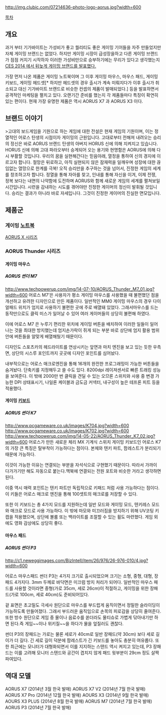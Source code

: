 http://img.clubic.com/07214636-photo-logo-aorus.jpg?width=600

[[목차]]
== 개요 ==
과거 부터 기가바이트는 가성비가 좋고 퀄리티도 좋은 게이밍 기어들을 자주 만들었지만 자체 게이밍 브랜드는 없었다. 하지만 게이밍 시장이 급성장을하고 다른 게이밍 브랜드가 점점 커지기 시작하자 이러한 가성비만으로 승부하기에는 무리가 있다고 생각했는지 [http://www.ittoday.co.kr/news/articleView.html?idxno=42714 CES 2014 에서 뒤늦게 게이밍 브랜드를 발표했다.]

가장 먼저 나온 제품은 게이밍 노트북이며 그 이후 게이밍 마우스, 마우스 패드, 게이밍 키보드, 게이밍 헤드셋[* 하지만 헤드셋의 경우 출시가 계속 미뤄지다가 이후 출시가 취소되고 대신 기가바이트 브랜드로 비슷한 컨셉의 제품이 발매되었다.] 등을 발표하면서 공격적인 마케팅을 펼치고 있다. 오랜기간 준비를 했는지 각 제품들마다 특징이 확연히 있는 편이다. 현재 가장 유명한 제품은 역시 AORUS X7 과 AORUS X3 이다. 
== 브랜드 이야기 ==
>고대의 보드게임을 기원으로 하는 게임에 대한 전설은 현재 게임의 기원이며, 이는 정열적인 어로스 탄생의 시점이자 게이밍의 근원입니다. 고대로부터 전해져 내려오는 승리의 정신은 바로 AORUS 브랜드 탄생의 아버지 HORUS 신에 의해 지켜지고 있습니다. HORUS 신에 의해 고대 파라오부터 승계되어 오는 용기와 현명함은 AORUS에 의해 다시 부활할 것입니다. 우리의 꿈을 실현해간다는 믿음아래, 열정을 통하여 신의 경지에 이르고자 합니다. 절망은 뒤로하고, 아직 실현되지 않은 잠재력을 일깨우며 성장에 대한 끊임없는 열망으로 한계를 극복! 오직 승리만을 추구하는 것을 넘어서, 진정한 게임의 세계를 창조하고자 합니다. 정열을 통해 자아를 찾고, 인내를 통해 자신을 이겨, 이제 전쟁, 정복 보다는 내면의 나약함에 도전하며 AORUS와 함께 새로운 게임의 세계를 펼쳐보일 시간입니다. 시련을 감내하는 시도를 겪어야만 진정한 게이머의 정신이 발휘될 것입니다. 승리는 결과가 아니라 바로 자세입니다. 그것이 진정한 게이머의 진실한 면모입니다.

== 제품군 ==
=== 게이밍 [[노트북]] ===
[[AORUS X 시리즈]]

=== AORUS Thunder 시리즈 ===
==== 게이밍 마우스 ====
===== AORUS 썬더 M7 =====
http://www.techpowerup.com/img/14-07-10/AORUS_Thunder_M7_01.jpg?width=600
어로스 M7’은 사용자가 평소 게이밍 마우스를 사용했을 때 불편했던 점을 개선하고 유려한 디자인으로 만든 제품이다. 일반적인 MM0 게이밍 마우스의 경우 다이얼패드 위치가 엄지로 사용하기 불편한 곳에 주로 배열돼 있었다. 그래서마우스를 드는 동작만으로도 클릭 미스가 일어날 수 있어 여러 게이머들의 상당히 불편해 하였다. 

이에 어로스 M7 은 누루기 편리한 위치에 게이밍 버튼을 배치하여 이러한 일들이 일어나는 것을 최대한 방지했는데 엄지손가락이 쥐게 되는 부분 바로 상단에 엄지 활용 범위 안에 버튼들을 알맞게 배열해뒀기 때문이다. 

디자인도 스포츠카의 헤드라이트를 연상시키는 앞면과 마치 엔진을 보고 있는 듯한 우측면, 상단의 시스루 포인트까지 곳곳에 디자인 포인트를 심어놨다. 

내부적으로는 어로스 매크로엔진을 통해 16개의 완전한 프로그래밍이 가능한 버튼들을 숨겨놨다. 단축키를 지정해두고 쓸 수도 있다. 8200dpi 레이져센서로 빠른 트래킹 성능을 보여준다. 이 밖에 2000만 번 클릭을 견딜 수 있는 오므론 스위치와 사용 중 변경 가능한 DPI 상태표시기, 나일론 케이블과 금도금 커넥터, 내구성이 높은 테프론 피트 등을 적용했다.
==== 게이밍 [[키보드]] ====
===== AORUS 썬더 K7 =====
http://www.pcgameware.co.uk/images/K704.jpg?width=600
http://www.pcgameware.co.uk/images/K702.jpg?width=600
http://www.techpowerup.com/img/14-05-22/AORUS_Thunder_K7_02.jpg?width=600
어로스가 만든 새로운 체리 MX 기계식 스위치 게이밍 키보드인 어로스 K7의 가장 큰 특징은 탈부착이 가능하다는 점이다. 본체와 텐키 파트, 팜레스트가 분리되기 때문에 가능하다. 

이것이 가능한 이유는 연결되는 부분을 자석식으로 구현했기 때문이다. 따라서 가까이 다가가기만 해도 자동으로 붙는다.맥북에 연결되는 전원 포트와 비슷한 거라고 생각하면 된다. 

이중 역시 매력 포인트는 텐키 파트만 독립적으로 키패드 처럼 사용 가능하다는 점이다. 이 키들은 어로스 매크로 엔진을 통해 100셋트의 매크로를 저장할 수 있다. 

또한 이 키보드는 총 4가지 모드를 지원하는데 일반 모드와 게이밍 모드, 텐키레스 모드와 매크로 모드로 사용 가능하다. 이 밖에 마모와 미끄러짐을 방지하기 위해 UV코팅 키캡을 적용했으며, 상단에 볼륨 또는 백라이트를 조절할 수 있는 휠도 마련했다.
게임 외에도 영화 감상에도 상당히 좋다.
==== 마우스 패드 ====
===== AORUS 썬더 P3 =====
http://c1.neweggimages.com/BizIntell/item/26/976/26-976-010/4.jpg?width=600

어로스 마우스패드 썬더 P3는 4가지 크기로 출시되었으며 크기는 소형, 중형, 대형, 장패드 4가지다.  3mm 두께로 바닥면은 미끄럼 방지 처리가 되어다. 일반적인 마우스 패드를 사용할 것이라면 중형(가로 35cm, 세로 26cm)이 적절하고, 게이밍을 위한  장패드(가로 100cm, 세로 40cm)도 준비되어있다.

겉 표면은 초고밀도 극세사 원단으로 마우스를 부드럽게 움직이면서 정밀한 슬라이딩이 가능하도록 만들어졌다. 그래서 부드러운 움직임으로 손목의 피로감을 상당히 줄여준다. 또한 방수 원단으로 게임 중 물이나 음료수를 쏟더라도 물티슈로 가볍게 닦아내기만 하면 된다.즉 게임~~이나 위키질~~을 하다가 물을 엎질러도 괜찮다. 

썬더 P3의 장패드는 가로는 물론 세로가 40cm로 일반 장패드(약 30cm) 보다 세로 길이가 더 길다. 긴 세로 길이 덕분에 팜레스트가 긴 키보드를 놓아도 충분히 여유롭다. 또한 최근에는 모니터가 대형화되면서 이를 지지하는 스탠드 역시 켜지고 있는데, P3 장패드는 이를 고려해 모니터 스탠드와 공간이 겹치지 않게 패드 윗부분이 29cm 정도 살짝 파여있다.

== 역대 모델 ==
AORUS X7 (2014년 3월 한국 발매)
AORUS X7 V2 (2014년 7월 한국 발매)
AORUS X7 Pro (2014년 12월 한국 발매)
AOURS X3 (2014년 9월 한국 발매)
AOURS X3 PLUS (2014년 8월 한국 발매)
AORUS M7 (2014년 7월 한국 발매)
AORUS P3 (2014년 7월 한국 발매)
